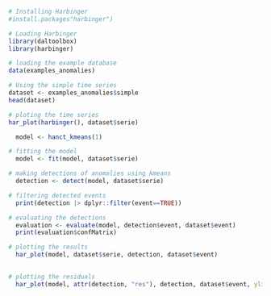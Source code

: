 ```r
# Installing Harbinger
#install.packages"harbinger")
```

```r
# Loading Harbinger
library(daltoolbox)
library(harbinger) 
```

```r
# loading the example database
data(examples_anomalies)
```

```r
# Using the simple time series
dataset <- examples_anomalies$simple
head(dataset)
```

```r
# ploting the time series
har_plot(harbinger(), dataset$serie)
```

```r
  model <- hanct_kmeans(1)
```

```r
# fitting the model
  model <- fit(model, dataset$serie)
```

```r
# making detections of anomalies using kmeans
  detection <- detect(model, dataset$serie)
```

```r
# filtering detected events
  print(detection |> dplyr::filter(event==TRUE))
```

```r
# evaluating the detections
  evaluation <- evaluate(model, detection$event, dataset$event)
  print(evaluation$confMatrix)
```

```r
# plotting the results
  har_plot(model, dataset$serie, detection, dataset$event)
  
```

```r
# plotting the residuals
  har_plot(model, attr(detection, "res"), detection, dataset$event, yline = attr(detection, "threshold"))
  
```
